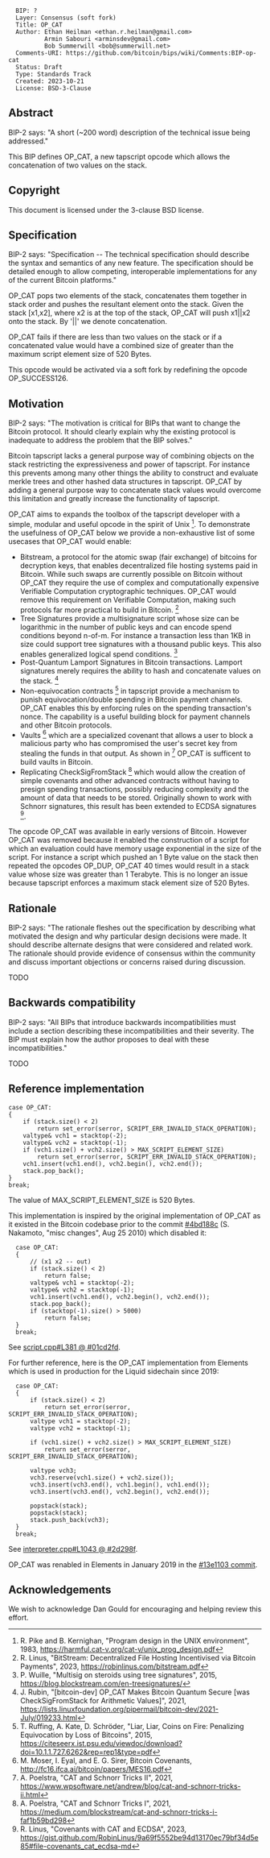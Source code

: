 <pre>
  BIP: ?
  Layer: Consensus (soft fork)
  Title: OP_CAT
  Author: Ethan Heilman <ethan.r.heilman@gmail.com>
          Armin Sabouri <arminsdev@gmail.com>
          Bob Summerwill <bob@summerwill.net>
  Comments-URI: https://github.com/bitcoin/bips/wiki/Comments:BIP-op-cat
  Status: Draft
  Type: Standards Track
  Created: 2023-10-21
  License: BSD-3-Clause
</pre>

==Abstract==

BIP-2 says:
"A short (~200 word) description of the technical issue being addressed."

This BIP defines OP_CAT, a new tapscript opcode which allows the concatenation of two values on the stack.

==Copyright==

This document is licensed under the 3-clause BSD license.

==Specification==

BIP-2 says:
"Specification -- The technical specification should describe the syntax and semantics of any new feature. The specification should be detailed enough to allow competing, interoperable implementations for any of the current Bitcoin platforms."

OP_CAT pops two elements of the stack, concatenates them together in stack order and pushes the resultant
element onto the stack. Given the stack [x1,x2], where x2 is at the top of the stack, OP_CAT will
push x1||x2 onto the stack. By '||' we denote concatenation.

OP_CAT fails if there are less than two values on the stack or if a concatenated value would have a combined
size of greater than the maximum script element size of 520 Bytes.

This opcode would be activated via a soft fork by redefining the opcode OP_SUCCESS126.


==Motivation==

BIP-2 says:
"The motivation is critical for BIPs that want to change the Bitcoin protocol. It should clearly explain why the existing protocol is inadequate to address the problem that the BIP solves."

Bitcoin tapscript lacks a general purpose way of combining objects on the stack restricting the expressiveness and power of tapscript. For instance this prevents among many other things the ability to construct and evaluate merkle trees and other hashed data structures in tapscript. OP_CAT by adding a general purpose way to concatenate stack values would overcome this limitation and greatly increase the functionality of tapscript.

OP_CAT aims to expands the toolbox of the tapscript developer with a simple, modular and useful opcode in the spirit of Unix <ref>R. Pike and B. Kernighan, "Program design in the UNIX environment", 1983, https://harmful.cat-v.org/cat-v/unix_prog_design.pdf</ref>. To demonstrate the usefulness of OP_CAT below we provide a non-exhaustive list of some usecases that OP_CAT would enable:

* Bitstream, a protocol for the atomic swap (fair exchange) of bitcoins for decryption keys, that enables decentralized file hosting systems paid in Bitcoin. While such swaps are currently possible on Bitcoin without OP_CAT they require the use of complex and computationally expensive Verifiable Computation cryptographic techniques. OP_CAT would remove this requirement on Verifiable Computation, making such protocols far more practical to build in Bitcoin. <ref>R. Linus, "BitStream: Decentralized File Hosting Incentivised via Bitcoin Payments", 2023, https://robinlinus.com/bitstream.pdf</ref>
* Tree Signatures provide a multisignature script whose size can be logarithmic in the number of public keys and can encode spend conditions beyond n-of-m. For instance a transaction less than 1KB in size could support tree signatures with a thousand public keys. This also enables generalized logical spend conditions. <ref> P. Wuille, "Multisig on steroids using tree signatures", 2015, https://blog.blockstream.com/en-treesignatures/</ref>
* Post-Quantum Lamport Signatures in Bitcoin transactions. Lamport signatures merely requires the ability to hash and concatenate values on the stack. <ref>J. Rubin, "[bitcoin-dev] OP_CAT Makes Bitcoin Quantum Secure [was CheckSigFromStack for Arithmetic Values]", 2021, https://lists.linuxfoundation.org/pipermail/bitcoin-dev/2021-July/019233.html</ref>
* Non-equivocation contracts <ref>T. Ruffing, A. Kate, D. Schröder, "Liar, Liar, Coins on Fire: Penalizing Equivocation by Loss of Bitcoins", 2015, https://citeseerx.ist.psu.edu/viewdoc/download?doi=10.1.1.727.6262&rep=rep1&type=pdf</ref> in tapscript provide a mechanism to punish equivocation/double spending in Bitcoin payment channels. OP_CAT enables this by enforcing rules on the spending transaction's nonce. The capability is a useful building block for payment channels and other Bitcoin protocols.
* Vaults <ref> M. Moser, I. Eyal, and E. G. Sirer, Bitcoin Covenants, http://fc16.ifca.ai/bitcoin/papers/MES16.pdf</ref> which are a specialized covenant that allows a user to block a malicious party who has compromised the user's secret key from stealing the funds in that output. As shown in <ref>A. Poelstra, "CAT and Schnorr Tricks II", 2021, https://www.wpsoftware.net/andrew/blog/cat-and-schnorr-tricks-ii.html</ref> OP_CAT is sufficent to build vaults in Bitcoin.
* Replicating CheckSigFromStack <ref> A. Poelstra, "CAT and Schnorr Tricks I", 2021, https://medium.com/blockstream/cat-and-schnorr-tricks-i-faf1b59bd298 </ref> which would allow the creation of simple covenants and other advanced contracts without having to presign spending transactions, possibly reducing complexity and the amount of data that needs to be stored. Originally shown to work with Schnorr signatures, this result has been extended to ECDSA signatures <ref>R. Linus, "Covenants with CAT and ECDSA", 2023, https://gist.github.com/RobinLinus/9a69f5552be94d13170ec79bf34d5e85#file-covenants_cat_ecdsa-md</ref>.

The opcode OP_CAT was available in early versions of Bitcoin. However OP_CAT was removed because it enabled the construction of a script for which an evaluation could have memory usage exponential in the size of the script.
For instance a script which pushed an 1 Byte value on the stack then repeated the opcodes OP_DUP, OP_CAT 40 times would result in a stack value whose size was greater than 1 Terabyte. This is no longer an issue because tapscript enforces a maximum stack element size of 520 Bytes.

==Rationale==

BIP-2 says:
"The rationale fleshes out the specification by describing what motivated the design and why particular design decisions were made. It should describe alternate designs that were considered and related work. The rationale should provide evidence of consensus within the community and discuss important objections or concerns raised during discussion.

TODO

==Backwards compatibility==

BIP-2 says:
"All BIPs that introduce backwards incompatibilities must include a section describing these incompatibilities and their severity. The BIP must explain how the author proposes to deal with these incompatibilities."

TODO

==Reference implementation==

<pre>
case OP_CAT:
{
    if (stack.size() < 2)
        return set_error(serror, SCRIPT_ERR_INVALID_STACK_OPERATION);
    valtype& vch1 = stacktop(-2);
    valtype& vch2 = stacktop(-1);
    if (vch1.size() + vch2.size() > MAX_SCRIPT_ELEMENT_SIZE)
        return set_error(serror, SCRIPT_ERR_INVALID_STACK_OPERATION);
    vch1.insert(vch1.end(), vch2.begin(), vch2.end());
    stack.pop_back();
}
break;
</pre>

The value of MAX_SCRIPT_ELEMENT_SIZE is 520 Bytes.

This implementation is inspired by the original implementation of OP_CAT as it existed in the Bitcoin codebase prior to the commit [https://github.com/bitcoin/bitcoin/commit/4bd188c4383d6e614e18f79dc337fbabe8464c82#diff-27496895958ca30c47bbb873299a2ad7a7ea1003a9faa96b317250e3b7aa1fefL381 #4bd188c] (S. Nakamoto, "misc changes", Aug 25 2010) which disabled it:

<pre>
  case OP_CAT:
  {
      // (x1 x2 -- out)
      if (stack.size() < 2)
          return false;
      valtype& vch1 = stacktop(-2);
      valtype& vch2 = stacktop(-1);
      vch1.insert(vch1.end(), vch2.begin(), vch2.end());
      stack.pop_back();
      if (stacktop(-1).size() > 5000)
          return false;
  }
  break;
</pre>

See [https://github.com/bitcoin/bitcoin/blob/01cd2fdaf3ac6071304ceb80fb7436ac02b1059e/script.cpp#L381 script.cpp#L381 @ #01cd2fd].

For further reference, here is the OP_CAT implementation from Elements which is used in production for the Liquid sidechain since 2019:

<pre>
  case OP_CAT:
  {
      if (stack.size() < 2)
          return set_error(serror, SCRIPT_ERR_INVALID_STACK_OPERATION);
      valtype vch1 = stacktop(-2);
      valtype vch2 = stacktop(-1);

      if (vch1.size() + vch2.size() > MAX_SCRIPT_ELEMENT_SIZE)
          return set_error(serror, SCRIPT_ERR_INVALID_STACK_OPERATION);

      valtype vch3;
      vch3.reserve(vch1.size() + vch2.size());
      vch3.insert(vch3.end(), vch1.begin(), vch1.end());
      vch3.insert(vch3.end(), vch2.begin(), vch2.end());

      popstack(stack);
      popstack(stack);
      stack.push_back(vch3);
  }
  break;
</pre>

See [https://github.com/ElementsProject/elements/blob/2d298f7e3f76bc6c19d9550af4fd1ef48cf0b2a6/src/script/interpreter.cpp#L1043 interpreter.cpp#L1043 @ #2d298f].

OP_CAT was renabled in Elements in January 2019 in the [https://github.com/ElementsProject/elements/commit/13e1103abe3e328c5a4e2039b51a546f8be6c60a #13e1103 commit].


==Acknowledgements==

We wish to acknowledge Dan Gould for encouraging and helping review this effort. 
